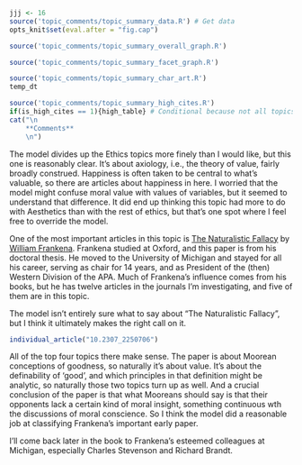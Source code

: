 ```r
jjj <- 16
source('topic_comments/topic_summary_data.R') # Get data
opts_knit$set(eval.after = "fig.cap")
```

```r
source('topic_comments/topic_summary_overall_graph.R')
```

```r
source('topic_comments/topic_summary_facet_graph.R')
```

```r
source('topic_comments/topic_summary_char_art.R')
temp_dt
```

```r
source('topic_comments/topic_summary_high_cites.R')
if(is_high_cites == 1){high_table} # Conditional because not all topics have high cites
cat("\n
	**Comments**
	\n")
```

The model divides up the Ethics topics more finely than I would like, but this one is reasonably clear. It's about axiology, i.e., the theory of value, fairly broadly construed. Happiness is often taken to be central to what's valuable, so there are articles about happiness in here. I worried that the model might confuse moral value with values of variables, but it seemed to understand that difference. It did end up thinking this topic had more to do with Aesthetics than with the rest of ethics, but that's one spot where I feel free to override the model.

One of the most important articles in this topic is [The Naturalistic Fallacy](https://philpapers.org/rec/FRATNF) by [William Frankena](https://lsa.umich.edu/philosophy/undergraduates/prizes/william-k--frankena.html). Frankena studied at Oxford, and this paper is from his doctoral thesis. He moved to the University of Michigan and stayed for all his career, serving as chair for 14 years, and as President of the (then) Western Division of the APA. Much of Frankena's influence comes from his books, but he has twelve articles in the journals I'm investigating, and five of them are in this topic. 

The model isn't entirely sure what to say about "The Naturalistic Fallacy", but I think it ultimately makes the right call on it.

```r
individual_article("10.2307_2250706")
```

All of the top four topics there make sense. The paper is about Moorean conceptions of goodness, so naturally it's about value. It's about the definability of 'good', and which principles in that definition might be analytic, so naturally those two topics turn up as well. And a crucial conclusion of the paper is that what Mooreans should say is that their opponents lack a certain kind of moral insight, something continuous wth the discussions of moral conscience. So I think the model did a reasonable job at classifying Frankena's important early paper.

I'll come back later in the book to Frankena's esteemed colleagues at Michigan, especially Charles Stevenson and Richard Brandt.